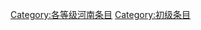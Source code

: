 {{catmore1|[[Wikipedia:河南专题|Wikipedia:河南专题]]}}
{{Articles by Importance| topic=河南 | importance= }}
{{Articles by Quality|topic=河南}}
{{CategoryTOC}}

[[Category:各等级河南条目|Category:各等级河南条目]]
[[Category:初级条目|Category:初级条目]]